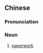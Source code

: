 {{also|文书工作}}
==Chinese==
{{zh-forms|s=文书工作|type=22}}

===Pronunciation===
{{zh-pron
|m=wénshū gōngzuò
|c=man4 syu1 gung1 zok3
|cat=n
}}

===Noun===
{{zh-noun}}

# [[paperwork]]